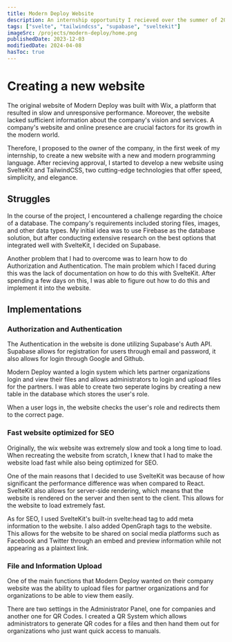 ```yaml
---
title: Modern Deploy Website
description: An internship opportunity I recieved over the summer of 2023.
tags: ["svelte", "tailwindcss", "supabase", "sveltekit"]
imageSrc: /projects/modern-deploy/home.png
publishedDate: 2023-12-03
modifiedDate: 2024-04-08
hasToc: true
---
```


# Creating a new website

The original website of Modern Deploy was built with Wix, a platform that resulted in slow and unresponsive performance. Moreover, the website lacked sufficient information about the company's vision and services. A company's website and online presence are crucial factors for its growth in the modern world.

Therefore, I proposed to the owner of the company, in the first week of my internship, to create a new website with a new and modern programming language. After recieving approval, I started to develop a new website using SvelteKit and TailwindCSS, two cutting-edge technologies that offer speed, simplicity, and elegance.

## Struggles

In the course of the project, I encountered a challenge regarding the choice of a database. The company's requirements included storing files, images, and other data types. My initial idea was to use Firebase as the database solution, but after conducting extensive research on the best options that integrated well with SvelteKit, I decided on Supabase.

Another problem that I had to overcome was to learn how to do Authorization and Authentication. The main problem which I faced during this was the lack of documentation on how to do this with SvelteKit. After spending a few days on this, I was able to figure out how to do this and implement it into the website.

## Implementations

### Authorization and Authentication

The Authentication in the website is done utilizing Supabase's Auth API. Supabase allows for registration for users through email and password, it also allows for login through Google and Github.

Modern Deploy wanted a login system which lets partner organizations login and view their files and allows administrators to login and upload files for the partners. I was able to create two seperate logins by creating a new table in the database which stores the user's role.

When a user logs in, the website checks the user's role and redirects them to the correct page.

### Fast website optimized for SEO

Originally, the wix website was extremely slow and took a long time to load. When recreating the website from scratch, I knew that I had to make the website load fast while also being optimized for SEO.

One of the main reasons that I decided to use SvelteKit was because of how significant the performance difference was when compared to React. SvelteKit also allows for server-side rendering, which means that the website is rendered on the server and then sent to the client. This allows for the website to load extremely fast.

As for SEO, I used SvelteKit's built-in svelte:head tag to add meta information to the website. I also added OpenGraph tags to the website. This allows for the website to be shared on social media platforms such as Facebook and Twitter through an embed and preview information while not appearing as a plaintext link.

### File and Information Upload

One of the main functions that Modern Deploy wanted on their company website was the ability to upload files for partner organizations and for organizations to be able to view them easily.

There are two settings in the Administrator Panel, one for companies and another one for QR Codes. I created a QR System which allows administrators to generate QR codes for a files and then hand them out for organizations who just want quick access to manuals.
